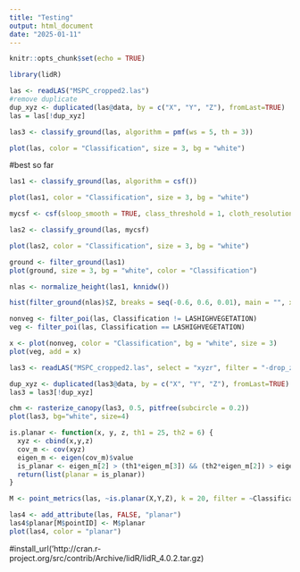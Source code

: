 ---
title: "Testing"
output: html_document
date: "2025-01-11"
---

```{r setup, include=FALSE}
knitr::opts_chunk$set(echo = TRUE)
```


```{r eval = FALSE}
library(lidR)
```

```{r eval=FALSE}
las <- readLAS("MSPC_cropped2.las")
#remove duplicate
dup_xyz <- duplicated(las@data, by = c("X", "Y", "Z"), fromLast=TRUE)
las = las[!dup_xyz]
```

```{r eval = FALSE}
las3 <- classify_ground(las, algorithm = pmf(ws = 5, th = 3))

plot(las, color = "Classification", size = 3, bg = "white") 
```


#best so far
```{r eval=FALSE}
las1 <- classify_ground(las, algorithm = csf())
```

```{r eval=FALSE }
plot(las1, color = "Classification", size = 3, bg = "white") 
```

```{r}
mycsf <- csf(sloop_smooth = TRUE, class_threshold = 1, cloth_resolution = 1, time_step = 1)

las2 <- classify_ground(las, mycsf)
```

```{r eval=FALSE }
plot(las2, color = "Classification", size = 3, bg = "white") 
```

```{r eval=FALSE}
ground <- filter_ground(las1)
plot(ground, size = 3, bg = "white", color = "Classification")
```

```{r eval=FALSE}
nlas <- normalize_height(las1, knnidw())

```
```{r}
hist(filter_ground(nlas)$Z, breaks = seq(-0.6, 0.6, 0.01), main = "", xlab = "Elevation")
```



```{r eval=FALSE}
nonveg <- filter_poi(las, Classification != LASHIGHVEGETATION)
veg <- filter_poi(las, Classification == LASHIGHVEGETATION)

x <- plot(nonveg, color = "Classification", bg = "white", size = 3)
plot(veg, add = x)
```
```{r eval = FALSE}

las3 <- readLAS("MSPC_cropped2.las", select = "xyzr", filter = "-drop_z_below 0")

dup_xyz <- duplicated(las3@data, by = c("X", "Y", "Z"), fromLast=TRUE)
las3 = las3[!dup_xyz]

```

```{r}
chm <- rasterize_canopy(las3, 0.5, pitfree(subcircle = 0.2))
plot(las3, bg="white", size=4)
```
```{r}
is.planar <- function(x, y, z, th1 = 25, th2 = 6) {
  xyz <- cbind(x,y,z)
  cov_m <- cov(xyz)
  eigen_m <- eigen(cov_m)$value
  is_planar <- eigen_m[2] > (th1*eigen_m[3]) && (th2*eigen_m[2]) > eigen_m[1]
  return(list(planar = is_planar))
}
```

```{r}
M <- point_metrics(las, ~is.planar(X,Y,Z), k = 20, filter = ~Classification != LASGROUND)

las4 <- add_attribute(las, FALSE, "planar")
las4$planar[M$pointID] <- M$planar
plot(las4, color = "planar")
```

#install_url('http://cran.r-project.org/src/contrib/Archive/lidR/lidR_4.0.2.tar.gz)





